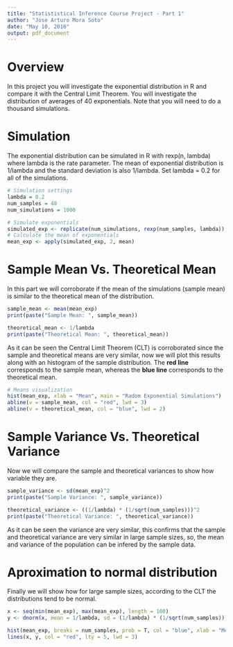 ```yaml
---
title: "Statististical Inference Course Project - Part 1"
author: "Jose Arturo Mora Soto"
date: "May 10, 2016"
output: pdf_document
---
```


# Overview
In this project you will investigate the exponential distribution in R and compare it with the Central Limit Theorem. You will investigate the distribution of averages of 40 exponentials. Note that you will need to do a thousand simulations.

# Simulation
The exponential distribution can be simulated in R with rexp(n, lambda) where lambda is the rate parameter. The mean of exponential distribution is 1/lambda and the standard deviation is also 1/lambda. Set lambda = 0.2 for all of the simulations.
```r
# Simulation settings
lambda = 0.2
num_samples = 40
num_simulations = 1000

# Simulate exponentials
simulated_exp <- replicate(num_simulations, rexp(num_samples, lambda))
# Calculate the mean of exponentials
mean_exp <- apply(simulated_exp, 2, mean)
```

# Sample Mean Vs. Theoretical Mean
In this part we will corroborate if the mean of the simulations (sample mean) is similar to the theoretical mean of the distribution.
```r
sample_mean <- mean(mean_exp)
print(paste("Sample Mean: ", sample_mean))

theoretical_mean <- 1/lambda
print(paste("Theoretical Mean: ", theoretical_mean))
```

As it can be seen the Central Limit Theorem (CLT) is corroborated since the sample and theoretical means are very similar, now we will plot this results along with an histogram of the sample distribution. The __red line__ corresponds to the sample mean, whereas the __blue line__ corresponds to the theoretical mean.
```r
# Means visualization
hist(mean_exp, xlab = "Mean", main = "Radom Exponential Simulations")
abline(v = sample_mean, col = "red", lwd = 3)
abline(v = theoretical_mean, col = "blue", lwd = 2)
```

# Sample Variance Vs. Theoretical Variance
Now we will compare the sample and theoretical variances to show how variable they are.
```r
sample_variance <- sd(mean_exp)^2
print(paste("Sample Variance: ", sample_variance))

theoretical_variance <- ((1/lambda) * (1/sqrt(num_samples)))^2
print(paste("Theoretical Variance: ", theoretical_variance))
```

As it can be seen the variance are very similar, this confirms that the sample and theoretical variance are very similar in large sample sizes, so, the mean and variance of the population can be infered by the sample data.

# Aproximation to normal distribution
Finally we will show how for large sample sizes, according to the CLT the distributions tend to be normal.
```r
x <- seq(min(mean_exp), max(mean_exp), length = 100)
y <- dnorm(x, mean = 1/lambda, sd = (1/lambda) * (1/sqrt(num_samples)))

hist(mean_exp, breaks = num_samples, prob = T, col = "blue", xlab = "Means", ylab = "Density", main = "Density of Means")
lines(x, y, col = "red", lty = 5, lwd = 3)
```

